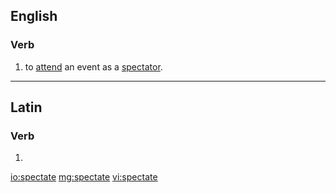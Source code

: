 ==English==

===Verb===
{{en-verb|spectat|ing}}

# {{intransitive}} to [[attend]] an event as a [[spectator]].

----

==Latin==

===Verb===
{{la-verb-form|spectāte}}

# {{conjugation of|specto|spectō|1|p|pres|act|imp|lang=la}}

[[io:spectate]]
[[mg:spectate]]
[[vi:spectate]]